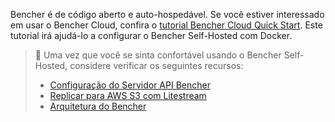 Bencher é de código aberto e auto-hospedável.
Se você estiver interessado em usar o Bencher Cloud, confira o [tutorial Bencher Cloud Quick Start](/pt/docs/tutorial/quick-start/).
Este tutorial irá ajudá-lo a configurar o Bencher Self-Hosted com Docker.

> 🐰 Uma vez que você se sinta confortável usando o Bencher Self-Hosted, considere verificar os seguintes recursos:
> - [Configuração do Servidor API Bencher](/pt/docs/reference/server-config/)
> - [Replicar para AWS S3 com Litestream](https://litestream.io/guides/s3/)
> - [Arquitetura do Bencher](/pt/docs/reference/architecture/)